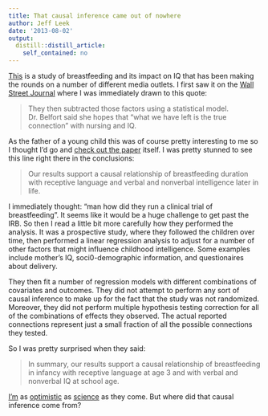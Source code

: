 ```yaml
---
title: That causal inference came out of nowhere
author: Jeff Leek
date: '2013-08-02'
output:
  distill::distill_article:
    self_contained: no
---
```


[This](http://archpedi.jamanetwork.com/article.aspx?articleid=1720224) is a study of breastfeeding and its impact on IQ that has been making the rounds on a number of different media outlets. I first saw it on the [Wall Street Journal](http://online.wsj.com/article/SB10001424127887324809004578635783141433600.html) where I was immediately drawn to this quote:

> They then subtracted those factors using a statistical model. Dr. Belfort said she hopes that "what we have left is the true connection" with nursing and IQ.

As the father of a young child this was of course pretty interesting to me so I thought I'd go and [check out the paper](http://archpedi.jamanetwork.com/article.aspx?articleid=1720224) itself. I was pretty stunned to see this line right there in the conclusions:

> Our results support a causal relationship of breastfeeding duration with receptive language and verbal and nonverbal intelligence later in life.

I immediately thought: "man how did they run a clinical trial of breastfeeding". It seems like it would be a huge challenge to get past the IRB. So then I read a little bit more carefully how they performed the analysis. It was a prospective study, where they followed the children over time, then performed a linear regression analysis to adjust for a number of other factors that might influence childhood intelligence. Some examples include mother's IQ, soci0-demographic information, and questionaires about delivery.

They then fit a number of regression models with different combinations of covariates and outcomes. They did not attempt to perform any sort of causal inference to make up for the fact that the study was not randomized. Moreover, they did not perform multiple hypothesis testing correction for all of the combinations of effects they observed. The actual reported connections represent just a small fraction of all the possible connections they tested.

So I was pretty surprised when they said:

> In summary, our results support a causal relationship of breastfeeding in infancy with receptive language at age 3 and with verbal and nonverbal IQ at school age.

<p style="text-align: left;">
  <a href="http://simplystatistics.org/2013/07/15/yes-clinical-trials-work/">I'm</a> as <a href="http://simplystatistics.org/2013/05/06/why-the-current-over-pessimism-about-science-is-the-perfect-confirmation-bias-vehicle-and-we-should-proceed-rationally/">optimistic</a> as <a href="http://arxiv.org/abs/1301.3718">science</a> as they come. But where did that causal inference come from?
</p>
